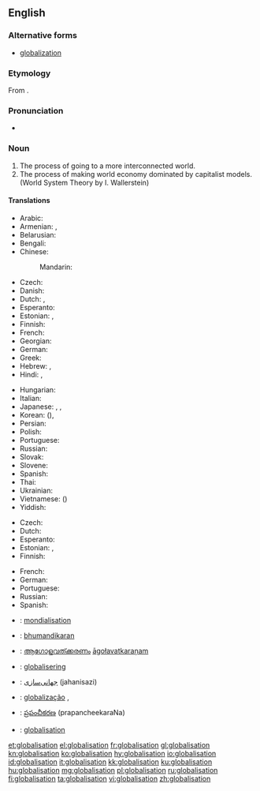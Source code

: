 ==English==

===Alternative forms===
* [[globalization]]

===Etymology===
From {{suffix|globalise|ation}}.

===Pronunciation===
* {{rhymes|eɪʃən}}

===Noun===
{{wikipedia}}
{{en-noun|-}}

# The process of going to a more interconnected world.
# The process of making world economy dominated by capitalist models. (World System Theory by I. Wallerstein)

====Translations====
{{trans-top|process of going to a more interconnected world}}
* Arabic: {{t|ar|عولمة|f|tr=3awlama}}
* Armenian: {{t|hy|գլոբալիզացիա|tr=globalizacʿia|sc=Armn}}, {{t|hy|համաշխարհայնացում|tr=hamašxarhaynacʿum|sc=Armn}}
* Belarusian: {{t|be|глабалізацыя|f|tr=hlabalizácyja|xs=Belarusian}}
* Bengali: {{t|bn|বিশ্বায়ন|sc=Beng|xs=Bengali}}
* Chinese:
*: Mandarin: {{t-|cmn|全球化|tr=quánqiúhuà|sc=Hani}}
* Czech: {{t+|cs|globalizace|f}}
* Danish: {{t-|da|globalisering}}
* Dutch: {{t+|nl|globalisering|f}}, {{t-|nl|mondialisering|f}}
* Esperanto: {{t|eo|tutmondiĝo}}
* Estonian: {{t|et|üleilmastumine}}, {{t|et|globaliseerumine}}
* Finnish: {{t-|fi|globalisaatio}}
* French: {{t+|fr|mondialisation|f}}
* Georgian: {{t|ka|გლობალიზაცია|tr=globalizatsia|sc=Geor|xs=Georgian}}
* German: {{t+|de|Globalisierung|f}}
* Greek: {{t+|el|παγκοσμιοποίηση|tr=pagkosmiopoíisi}}
* Hebrew: {{t|he|גלובליזציה}}, {{t|he|גלאבאליסאטיאן|alt=גלאָבאַליסאַטיאָן}}
* Hindi: {{t|hi|हलिमिकरण|tr=halimikaraṇ|xs=Hindi}}, {{t|hi|वैश्वीकरण|tr=vaiśvīkaraṇ|xs=Hindi}}
{{trans-mid}}
* Hungarian: {{t+|hu|globalizáció}}
* Italian: {{t+|it|globalizzazione}}
* Japanese: {{t|ja|グローバリゼーション|tr=gurōbarizēshon}}, {{t|ja|グローバライゼーション|tr=gurōbaraizēshon}}, {{t|ja|グローバル化|tr=gurōbaru-ka}}
* Korean: {{t|ko|세계화|tr=segyehwa|sc=Hang}} ({{t|ko|世界化|sc=Hani}}), {{t|ko|글로벌화|tr=global-hwa|sc=Hang}}
* Persian: {{t|fa|جهانی‌سازی|tr=jahanisazi|xs=Persian}}
* Polish: {{t|pl|globalizacja|f}}
* Portuguese: {{t|pt|globalização|f}}
* Russian: {{t+|ru|глобализация|f|tr=globalizácija}}
* Slovak: {{t|sk|globalizácia|f}}
* Slovene: {{t|sl|globalizacija|f}}
* Spanish: {{t+|es|globalización|f}}
* Thai: {{t|th|โลกาภิวัตน์|tr=oh-gaa pí-wát}}
* Ukrainian: {{t|uk|глобалізація|f|tr=hlobalizácija|xs=Ukrainian}}
* Vietnamese: {{t|vi|toàn cầu hóa|xs=Vietnamese}} ({{t-|vi|全球化|sc=Hani|xs=Vietnamese}})
* Yiddish: {{t|yi|גלאָבאַליסאַטיאָן|sc=Hebr|xs=Yiddish}}
{{trans-bottom}}

{{trans-top|process of making world economy dominated by capitalist models}}
* Czech: {{t+|cs|globalizace|f}}
* Dutch: {{t+|nl|globalisering|f}}
* Esperanto: {{t|eo|tutmondiĝo}}
* Estonian: {{t|et|üleilmastumine}}, {{t|et|globaliseerumine}}
* Finnish: {{t-|fi|globalisaatio}}
{{trans-mid}}
* French: {{t+|fr|mondialisation|f}}
* German: {{t+|de|Globalisierung|f}}
* Portuguese: {{t|pt|globalização|f}}
* Russian: {{t+|ru|глобализация|f|tr=globalizácija}}
* Spanish: {{t|es|mundialización|f}}
{{trans-bottom}}

{{checktrans-top}}
* {{ttbc|fr}}: [[mondialisation]] {{f}}
* {{ttbc|hi}}: [[bhumandikaran]]
* {{ttbc|ml}}: [[ആഗോളവത്ക്കരണം]] [[āgołavatkaraņam]]
* {{ttbc|no}}: [[globalisering]]
{{trans-mid}}
* {{ttbc|fa}}: [[جهانی‌سازی]] (jahanisazi)
* {{ttbc|pt}}: [[globalização]] {{f}},
* {{ttbc|te}}: [[ప్రపంచీకరణ]] (prapancheekaraNa)
* {{ttbc|sv}}: [[globalisation]]
{{trans-bottom}}

[[et:globalisation]]
[[el:globalisation]]
[[fr:globalisation]]
[[gl:globalisation]]
[[kn:globalisation]]
[[ko:globalisation]]
[[hy:globalisation]]
[[io:globalisation]]
[[id:globalisation]]
[[it:globalisation]]
[[kk:globalisation]]
[[ku:globalisation]]
[[hu:globalisation]]
[[mg:globalisation]]
[[pl:globalisation]]
[[ru:globalisation]]
[[fi:globalisation]]
[[ta:globalisation]]
[[vi:globalisation]]
[[zh:globalisation]]